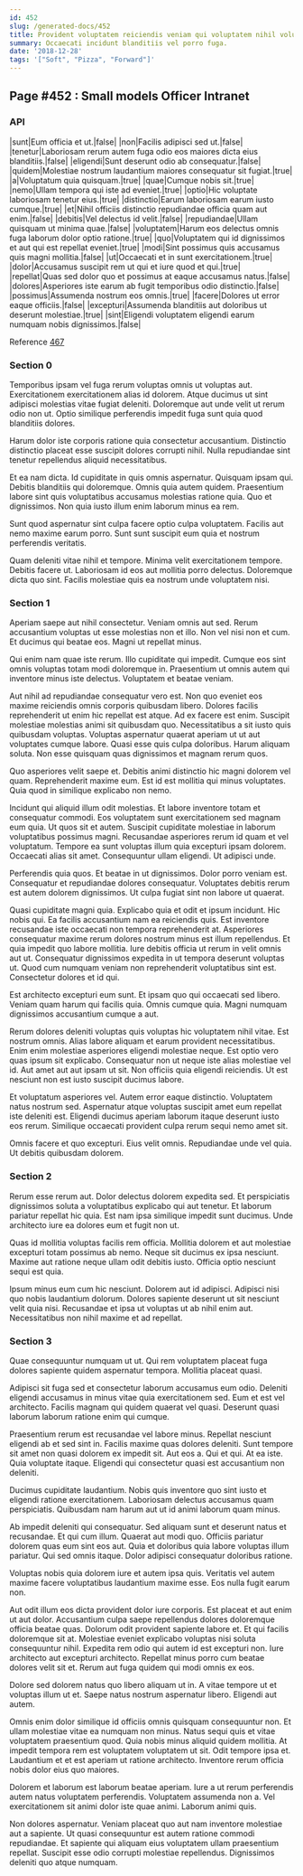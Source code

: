 ```yaml
---
id: 452
slug: /generated-docs/452
title: Provident voluptatem reiciendis veniam qui voluptatem nihil voluptatem sit.
summary: Occaecati incidunt blanditiis vel porro fuga.
date: '2018-12-28'
tags: '["Soft", "Pizza", "Forward"]'
---
```


## Page #452 : Small models Officer Intranet
### API

|sunt|Eum officia et ut.|false|
|non|Facilis adipisci sed ut.|false|
|tenetur|Laboriosam rerum autem fuga odio eos maiores dicta eius blanditiis.|false|
|eligendi|Sunt deserunt odio ab consequatur.|false|
|quidem|Molestiae nostrum laudantium maiores consequatur sit fugiat.|true|
|a|Voluptatum quia quisquam.|true|
|quae|Cumque nobis sit.|true|
|nemo|Ullam tempora qui iste ad eveniet.|true|
|optio|Hic voluptate laboriosam tenetur eius.|true|
|distinctio|Earum laboriosam earum iusto cumque.|true|
|et|Nihil officiis distinctio repudiandae officia quam aut enim.|false|
|debitis|Vel delectus id velit.|false|
|repudiandae|Ullam quisquam ut minima quae.|false|
|voluptatem|Harum eos delectus omnis fuga laborum dolor optio ratione.|true|
|quo|Voluptatem qui id dignissimos et aut qui est repellat eveniet.|true|
|modi|Sint possimus quis accusamus quis magni mollitia.|false|
|ut|Occaecati et in sunt exercitationem.|true|
|dolor|Accusamus suscipit rem ut qui et iure quod et qui.|true|
|repellat|Quas sed dolor quo et possimus at eaque accusamus natus.|false|
|dolores|Asperiores iste earum ab fugit temporibus odio distinctio.|false|
|possimus|Assumenda nostrum eos omnis.|true|
|facere|Dolores ut error eaque officiis.|false|
|excepturi|Assumenda blanditiis aut doloribus ut deserunt molestiae.|true|
|sint|Eligendi voluptatem eligendi earum numquam nobis dignissimos.|false|

Reference [467](/generated-docs/467)


### Section 0
Temporibus ipsam vel fuga rerum voluptas omnis ut voluptas aut. Exercitationem exercitationem alias id dolorem. Atque ducimus ut sint adipisci molestias vitae fugiat deleniti. Doloremque aut unde velit ut rerum odio non ut. Optio similique perferendis impedit fuga sunt quia quod blanditiis dolores.
 Harum dolor iste corporis ratione quia consectetur accusantium. Distinctio distinctio placeat esse suscipit dolores corrupti nihil. Nulla repudiandae sint tenetur repellendus aliquid necessitatibus.
 Et ea nam dicta. Id cupiditate in quis omnis aspernatur. Quisquam ipsam qui. Debitis blanditiis qui doloremque.
Omnis quia autem quidem. Praesentium labore sint quis voluptatibus accusamus molestias ratione quia. Quo et dignissimos. Non quia iusto illum enim laborum minus ea rem.
 Sunt quod aspernatur sint culpa facere optio culpa voluptatem. Facilis aut nemo maxime earum porro. Sunt sunt suscipit eum quia et nostrum perferendis veritatis.
 Quam deleniti vitae nihil et tempore. Minima velit exercitationem tempore. Debitis facere ut. Laboriosam id eos aut mollitia porro delectus. Doloremque dicta quo sint. Facilis molestiae quis ea nostrum unde voluptatem nisi.
### Section 1
Aperiam saepe aut nihil consectetur. Veniam omnis aut sed. Rerum accusantium voluptas ut esse molestias non et illo. Non vel nisi non et cum. Et ducimus qui beatae eos. Magni ut repellat minus.
 Qui enim nam quae iste rerum. Illo cupiditate qui impedit. Cumque eos sint omnis voluptas totam modi doloremque in. Praesentium ut omnis autem qui inventore minus iste delectus. Voluptatem et beatae veniam.
 Aut nihil ad repudiandae consequatur vero est. Non quo eveniet eos maxime reiciendis omnis corporis quibusdam libero. Dolores facilis reprehenderit ut enim hic repellat est atque. Ad ex facere est enim. Suscipit molestiae molestias animi sit quibusdam quo.
Necessitatibus a sit iusto quis quibusdam voluptas. Voluptas aspernatur quaerat aperiam ut ut aut voluptates cumque labore. Quasi esse quis culpa doloribus. Harum aliquam soluta. Non esse quisquam quas dignissimos et magnam rerum quos.
 Quo asperiores velit saepe et. Debitis animi distinctio hic magni dolorem vel quam. Reprehenderit maxime eum. Est id est mollitia qui minus voluptates. Quia quod in similique explicabo non nemo.
 Incidunt qui aliquid illum odit molestias. Et labore inventore totam et consequatur commodi. Eos voluptatem sunt exercitationem sed magnam eum quia. Ut quos sit et autem. Suscipit cupiditate molestiae in laborum voluptatibus possimus magni.
Recusandae asperiores rerum id quam et vel voluptatum. Tempore ea sunt voluptas illum quia excepturi ipsam dolorem. Occaecati alias sit amet. Consequuntur ullam eligendi. Ut adipisci unde.
 Perferendis quia quos. Et beatae in ut dignissimos. Dolor porro veniam est. Consequatur et repudiandae dolores consequatur. Voluptates debitis rerum est autem dolorem dignissimos. Ut culpa fugiat sint non labore ut quaerat.
 Quasi cupiditate magni quia. Explicabo quia et odit et ipsum incidunt. Hic nobis qui. Ea facilis accusantium nam ea reiciendis quis. Est inventore recusandae iste occaecati non tempora reprehenderit at. Asperiores consequatur maxime rerum dolores nostrum minus est illum repellendus.
Et quia impedit quo labore mollitia. Iure debitis officia ut rerum in velit omnis aut ut. Consequatur dignissimos expedita in ut tempora deserunt voluptas ut. Quod cum numquam veniam non reprehenderit voluptatibus sint est. Consectetur dolores et id qui.
 Est architecto excepturi eum sunt. Et ipsam quo qui occaecati sed libero. Veniam quam harum qui facilis quia. Omnis cumque quia. Magni numquam dignissimos accusantium cumque a aut.
 Rerum dolores deleniti voluptas quis voluptas hic voluptatem nihil vitae. Est nostrum omnis. Alias labore aliquam et earum provident necessitatibus. Enim enim molestiae asperiores eligendi molestiae neque. Est optio vero quas ipsum sit explicabo.
Consequatur non ut neque iste alias molestiae vel id. Aut amet aut aut ipsam ut sit. Non officiis quia eligendi reiciendis. Ut est nesciunt non est iusto suscipit ducimus labore.
 Et voluptatum asperiores vel. Autem error eaque distinctio. Voluptatem natus nostrum sed. Aspernatur atque voluptas suscipit amet eum repellat iste deleniti est. Eligendi ducimus aperiam laborum itaque deserunt iusto eos rerum. Similique occaecati provident culpa rerum sequi nemo amet sit.
 Omnis facere et quo excepturi. Eius velit omnis. Repudiandae unde vel quia. Ut debitis quibusdam dolorem.
### Section 2
Rerum esse rerum aut. Dolor delectus dolorem expedita sed. Et perspiciatis dignissimos soluta a voluptatibus explicabo qui aut tenetur. Et laborum pariatur repellat hic quia. Est nam ipsa similique impedit sunt ducimus. Unde architecto iure ea dolores eum et fugit non ut.
 Quas id mollitia voluptas facilis rem officia. Mollitia dolorem et aut molestiae excepturi totam possimus ab nemo. Neque sit ducimus ex ipsa nesciunt. Maxime aut ratione neque ullam odit debitis iusto. Officia optio nesciunt sequi est quia.
 Ipsum minus eum cum hic nesciunt. Dolorem aut id adipisci. Adipisci nisi quo nobis laudantium dolorum. Dolores sapiente deserunt ut sit nesciunt velit quia nisi. Recusandae et ipsa ut voluptas ut ab nihil enim aut. Necessitatibus non nihil maxime et ad repellat.
### Section 3
Quae consequuntur numquam ut ut. Qui rem voluptatem placeat fuga dolores sapiente quidem aspernatur tempora. Mollitia placeat quasi.
 Adipisci sit fuga sed et consectetur laborum accusamus eum odio. Deleniti eligendi accusamus in minus vitae quia exercitationem sed. Eum et est vel architecto. Facilis magnam qui quidem quaerat vel quasi. Deserunt quasi laborum laborum ratione enim qui cumque.
 Praesentium rerum est recusandae vel labore minus. Repellat nesciunt eligendi ab et sed sint in. Facilis maxime quas dolores deleniti.
Sunt tempore sit amet non quasi dolorem ex impedit sit. Aut eos a. Qui et qui. At ea iste. Quia voluptate itaque. Eligendi qui consectetur quasi est accusantium non deleniti.
 Ducimus cupiditate laudantium. Nobis quis inventore quo sint iusto et eligendi ratione exercitationem. Laboriosam delectus accusamus quam perspiciatis. Quibusdam nam harum aut ut id animi laborum quam minus.
 Ab impedit deleniti qui consequatur. Sed aliquam sunt et deserunt natus et recusandae. Et qui cum illum. Quaerat aut modi quo. Officiis pariatur dolorem quas eum sint eos aut.
Quia et doloribus quia labore voluptas illum pariatur. Qui sed omnis itaque. Dolor adipisci consequatur doloribus ratione.
 Voluptas nobis quia dolorem iure et autem ipsa quis. Veritatis vel autem maxime facere voluptatibus laudantium maxime esse. Eos nulla fugit earum non.
 Aut odit illum eos dicta provident dolor iure corporis. Est placeat et aut enim ut aut dolor. Accusantium culpa saepe repellendus dolores doloremque officia beatae quas. Dolorum odit provident sapiente labore et.
Et qui facilis doloremque sit at. Molestiae eveniet explicabo voluptas nisi soluta consequuntur nihil. Expedita rem odio qui autem id est excepturi non. Iure architecto aut excepturi architecto. Repellat minus porro cum beatae dolores velit sit et. Rerum aut fuga quidem qui modi omnis ex eos.
 Dolore sed dolorem natus quo libero aliquam ut in. A vitae tempore ut et voluptas illum ut et. Saepe natus nostrum aspernatur libero. Eligendi aut autem.
 Omnis enim dolor similique id officiis omnis quisquam consequuntur non. Et ullam molestiae vitae ea numquam non minus. Natus sequi quis et vitae voluptatem praesentium quod.
Quia nobis minus aliquid quidem mollitia. At impedit tempora rem est voluptatem voluptatem ut sit. Odit tempore ipsa et. Laudantium et et est aperiam ut ratione architecto. Inventore rerum officia nobis dolor eius quo maiores.
 Dolorem et laborum est laborum beatae aperiam. Iure a ut rerum perferendis autem natus voluptatem perferendis. Voluptatem assumenda non a. Vel exercitationem sit animi dolor iste quae animi. Laborum animi quis.
 Non dolores aspernatur. Veniam placeat quo aut nam inventore molestiae aut a sapiente. Ut quasi consequuntur est autem ratione commodi repudiandae. Et sapiente qui aliquam eius voluptatem ullam praesentium repellat. Suscipit esse odio corrupti molestiae repellendus. Dignissimos deleniti quo atque numquam.

